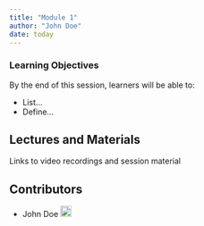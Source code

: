 ```yaml
---
title: "Module 1"
author: "John Doe"
date: today
---
```


::: {.callout-tip}
### Learning Objectives

By the end of this session, learners will be able to:

- List...
- Define...
:::

## Lectures and Materials

Links to video recordings and session material


## Contributors

- John Doe <a href="https://orcid.org/0009-XXXX" rel="orcid"><img src="img/ORCID_Logomark.png" alt="" width="20" height="20"/></a>
